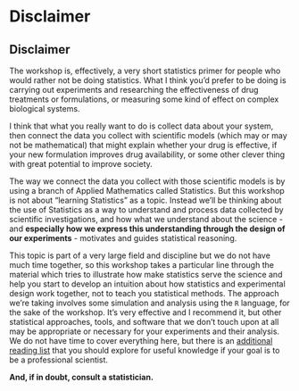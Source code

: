 # Disclaimer {#sec-disclaimer}

::: {.callout-tip}
## Disclaimer

The workshop is, effectively, a very short statistics primer for people who would rather not be doing statistics. What I think you'd prefer to be doing is carrying out experiments and researching the effectiveness of drug treatments or formulations, or measuring some kind of effect on complex biological systems.

I think that what you really want to do is collect data about your system, then connect the data you collect with scientific models (which may or may not be mathematical) that might explain whether your drug is effective, if your new formulation improves drug availability, or some other clever thing with great potential to improve society.

The way we connect the data you collect with those scientific models is by using a branch of Applied Mathematics called Statistics. But this workshop is not about "learning Statistics" as a topic. Instead we'll be thinking about the use of Statistics as a way to understand and process data collected by scientific investigations, and how what we understand about the science - and **especially how we express this understanding through the design of our experiments** - motivates and guides statistical reasoning.

This topic is part of a very large field and discipline but we do not have much time together, so this workshop takes a particular line through the material which tries to illustrate how make statistics serve the science and help you start to develop an intuition about how statistics and experimental design work together, not to teach you statistical methods. The approach we're taking involves some simulation and analysis using the `R` language, for the sake of the workshop. It's very effective and I recommend it, but other statistical approaches, tools, and software that we don't touch upon at all may be appropriate or necessary for your experiments and their analysis. We do not have time to cover everything here, but there is an [additional reading list](further_reading.qmd) that you should explore for useful knowledge if your goal is to be a professional scientist.

**And, if in doubt, consult a statistician.**
:::